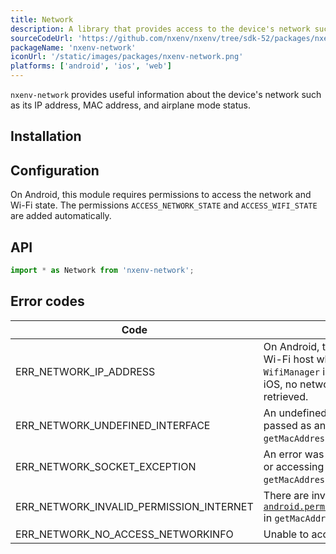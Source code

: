 ```yaml
---
title: Network
description: A library that provides access to the device's network such as its IP address, MAC address, and airplane mode status.
sourceCodeUrl: 'https://github.com/nxenv/nxenv/tree/sdk-52/packages/nxenv-network'
packageName: 'nxenv-network'
iconUrl: '/static/images/packages/nxenv-network.png'
platforms: ['android', 'ios', 'web']
---
```



`nxenv-network` provides useful information about the device's network such as its IP address, MAC address, and airplane mode status.

## Installation

<APIInstallSection />

## Configuration

On Android, this module requires permissions to access the network and Wi-Fi state. The permissions `ACCESS_NETWORK_STATE` and `ACCESS_WIFI_STATE` are added automatically.

## API

```js
import * as Network from 'nxenv-network';
```

<APISection packageName="nxenv-network" apiName="Network" />

## Error codes

| Code                                    | Description                                                                                                                                                                                |
| --------------------------------------- | ------------------------------------------------------------------------------------------------------------------------------------------------------------------------------------------ |
| ERR_NETWORK_IP_ADDRESS                  | On Android, there may be an unknown Wi-Fi host when trying to access `WifiManager` in `getIpAddressAsync`. On iOS, no network interfaces could be retrieved.                               |
| ERR_NETWORK_UNDEFINED_INTERFACE         | An undefined `interfaceName` was passed as an argument in `getMacAddressAsync`.                                                                                                            |
| ERR_NETWORK_SOCKET_EXCEPTION            | An error was encountered in creating or accessing the socket in `getMacAddressAsync`.                                                                                                      |
| ERR_NETWORK_INVALID_PERMISSION_INTERNET | There are invalid permissions for [`android.permission.ACCESS_WIFI_STATE`](https://developer.android.com/reference/android/Manifest.permission#ACCESS_WIFI_STATE) in `getMacAddressAsync`. |
| ERR_NETWORK_NO_ACCESS_NETWORKINFO       | Unable to access network information                                                                                                                                                       |
